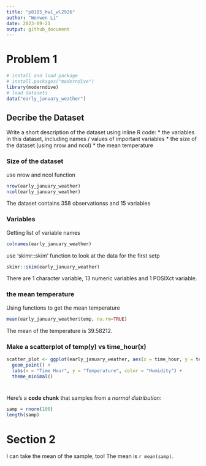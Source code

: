 ```yaml
---
title: "p8105_hw1_wl2926"
author: "Wenwen Li"
date: 2023-09-21
output: github_document
---
```



# Problem 1

```r
# install and load package
# install.packages("moderndive")
library(moderndive)
# load datasets
data("early_january_weather")
```

## Decribe the Dataset

Write a short description of the dataset using inline R code:
* the variables in this dataset, including names / values of important variables
* the size of the dataset (using nrow and ncol)
* the mean temperature

### Size of the dataset
use nrow and ncol function
```r
nrow(early_january_weather)
ncol(early_january_weather)
```
The dataset contains 358 observationss and 15 variables

### Variables
Getting list of variable names
```r
colnames(early_january_weather)
```
use 'skimr::skim' function to look at the data for the first setp
```r
skimr::skim(early_january_weather)
```
There are 1 character variable, 13 numeric variables and 1 POSIXct variable.

### the mean temperature
Using functions to get the mean temperature
```r
mean(early_january_weather$temp, na.rm=TRUE)
```
The mean of the temperature is 39.58212.

### Make a scatterplot of temp(y) vs time_hour(x)
```r
scatter_plot <- ggplot(early_january_weather, aes(x = time_hour, y = temp, color = humid)) +
  geom_point() +
  labs(x = "Time Hour", y = "Temperature", color = "Humidity") +
  theme_minimal()
```

#


Here's a **code chunk** that samples from 
a _normal distribution_:

```r
samp = rnorm(100)
length(samp)
```

# Section 2

I can take the mean of the sample, too!
The mean is `r mean(samp)`.